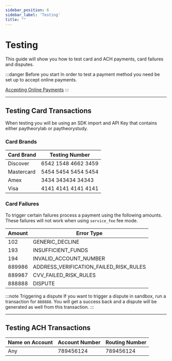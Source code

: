 ```yaml
---
sidebar_position: 6
sidebar_label: 'Testing'
title: ""
---
```


# Testing
This guide will show you how to test card and ACH payments, card failures and disputes.

:::danger Before you start
In order to test a payment method you need be set up to accept online payments.  

<a href= "getting_started/Quickstart" class="button button--primary button--md">Accepting Online Payments</a>
:::

***


## Testing Card Transactions
When testing you will be using an SDK import and API Key that contains either paytheorylab or paytheorystudy.

### Card Brands
|Card Brand |Testing Number        |
------------|----------------------|    
|Discover   |6542 1548 4662 3459   |
|Mastercard |5454 5454 5454 5454   |
|Amex       |3434 343434 34343     |
|Visa       |4141 4141 4141 4141   |

### Card Failures
To trigger certain failures process a payment using the following amounts. These failures will not work when using `service_fee` fee mode.


|Amount |Error Type                             |
------------|---------------------------------------|    
|102        |GENERIC_DECLINE                        |
|193        |INSUFFICIENT_FUNDS                     |
|194        |INVALID_ACCOUNT_NUMBER                 |
|889986     |ADDRESS_VERIFICATION_FAILED_RISK_RULES |
|889987     |CVV_FAILED_RISK_RULES                  |
|888888     |DISPUTE

:::note Triggering a dispute
If you want to trigger a dispute in sandbox, run a transaction for `888888`. You will get a success back and a dispute will be generated as well from this transaction.
:::

***


## Testing ACH Transactions
|Name on Account    |Account Number      | Routing Number     |
--------------------|--------------------|--------------------|
|Any                |789456124           |789456124           |


